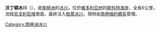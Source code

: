 {{coord|78|3|S|161|27|E|display=title}}

'''沃丁頓冰川'''（{{lang-en|Waddington Glacier}}），是[[南極洲|南極洲]]的[[冰川|冰川]]，位於[[維多利亞地|維多利亞地]]的[[斯科特海岸|斯科特海岸]]，全長6公里，流經[[烏戈利尼峰|烏戈利尼峰]]南面，最終注入[[帕萊冰川|帕萊冰川]]，現時由[[南極條約體系|南極條約體系]]管理。

{{DEFAULTSORT:Waddington Glacier}}
[[Category:南極洲冰川|Category:南極洲冰川]]


{{ScottCoast-geo-stub}}